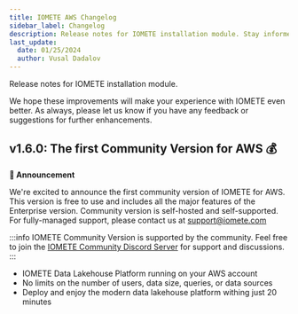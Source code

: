 ```yaml
---
title: IOMETE AWS Changelog
sidebar_label: Changelog
description: Release notes for IOMETE installation module. Stay informed on the latest changes, enhancements, and issue resolutions within the IOMETE platform's ongoing development.
last_update:
  date: 01/25/2024
  author: Vusal Dadalov
---
```



Release notes for IOMETE installation module.

We hope these improvements will make your experience with IOMETE even better. As always, please let us know if you have any feedback or suggestions for further enhancements.

## **v1.6.0**: The first Community Version for AWS 💰

**🎉 Announcement**

We're excited to announce the first community version of IOMETE for AWS. This version is free to use and includes all the major features of the Enterprise version. Community version is self-hosted and self-supported. For fully-managed support, please contact us at support@iomete.com

:::info
IOMETE Community Version is supported by the community. Feel free to join the [IOMETE Community Discord Server](https://discord.gg/26GeyJx3Ut) for support and discussions.
:::

- IOMETE Data Lakehouse Platform running on your AWS account
- No limits on the number of users, data size, queries, or data sources
- Deploy and enjoy the modern data lakehouse platform withing just 20 minutes
